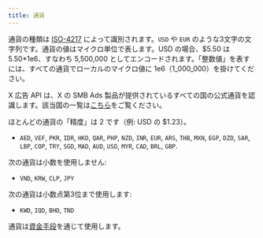 ```yaml
---
title: 通貨
---
```


通貨の種類は [ISO-4217](http://en.wikipedia.org/wiki/ISO_4217) によって識別されます。`USD` や `EUR` のような3文字の文字列です。通貨の値はマイクロ単位で表します。USD の場合、$5.50 は 5.50\*1e6、すなわち 5,500,000 としてエンコードされます。「整数値」を表すには、すべての通貨でローカルのマイクロ値に 1e6（1\_000\_000）を掛けてください。

X 広告 API は、X の SMB Ads 製品が提供されているすべての国の公式通貨を認識します。該当国の一覧は[こちら](https://business.x.com/en/help/overview/about-eligibility-for-twitter-ads.html)をご覧ください。

ほとんどの通貨の「精度」は 2 です（例: USD の $1.23）。

- `AED`, `VEF`, `PKR`, `IDR`, `HKD`, `QAR`, `PHP`, `NZD`, `INR`, `EUR`, `ARS`, `THB`, `MXN`, `EGP`, `DZD`, `SAR`, `LBP`, `COP`, `TRY`, `SGD`, `MAD`, `AUD`, `USD`, `MYR`, `CAD`, `BRL`, `GBP`.

次の通貨は小数を使用しません:

- `VND`, `KRW`, `CLP`, `JPY`

次の通貨は小数点第3位まで使用します:

- `KWD`, `IQD`, `BHD`, `TND`

通貨は[資金手段](/ja/x-ads-api/introduction)を通じて使用します。